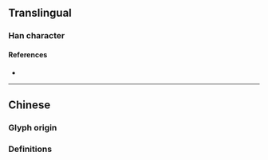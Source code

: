 {{also|熾}}
{{character info}}
==Translingual==

===Han character===
{{Han char|rn=86|rad=火|as=05|sn=9|four=|canj=FRC|ids=⿰火只}}

====References====
* {{Han ref|kx=0669.101|hdz=32195.120|uh=70BD|ud=28861}}

----

==Chinese==

===Glyph origin===
{{Han simp|熾|f=戠|t=只}}

===Definitions===
{{zh-see|熾}}